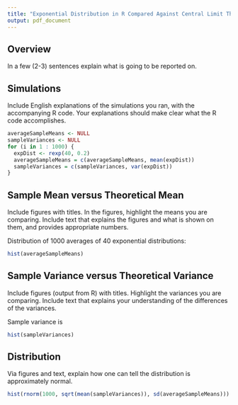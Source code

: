 ```yaml
---
title: "Exponential Distribution in R Compared Against Central Limit Theorem"
output: pdf_document
---
```


## Overview

In a few (2-3) sentences explain what is going to be reported on.

## Simulations

Include English explanations of the simulations you ran, with the accompanying R code. Your explanations should make clear what the R code accomplishes.

```r
averageSampleMeans <- NULL
sampleVariances <- NULL
for (i in 1 : 1000) {
  expDist <- rexp(40, 0.2)
  averageSampleMeans = c(averageSampleMeans, mean(expDist))
  sampleVariances = c(sampleVariances, var(expDist))
}
```

## Sample Mean versus Theoretical Mean

Include figures with titles. In the figures, highlight the means you are comparing. Include text that explains the figures and what is shown on them, and provides appropriate numbers.

Distribution of 1000 averages of 40 exponential distributions:
```r
hist(averageSampleMeans)
```

## Sample Variance versus Theoretical Variance

Include figures (output from R) with titles. Highlight the variances you are comparing. Include text that explains your understanding of the differences of the variances.

Sample variance is
```r
hist(sampleVariances)
```

## Distribution

Via figures and text, explain how one can tell the distribution is approximately normal. 

```r
hist(rnorm(1000, sqrt(mean(sampleVariances)), sd(averageSampleMeans)))
```